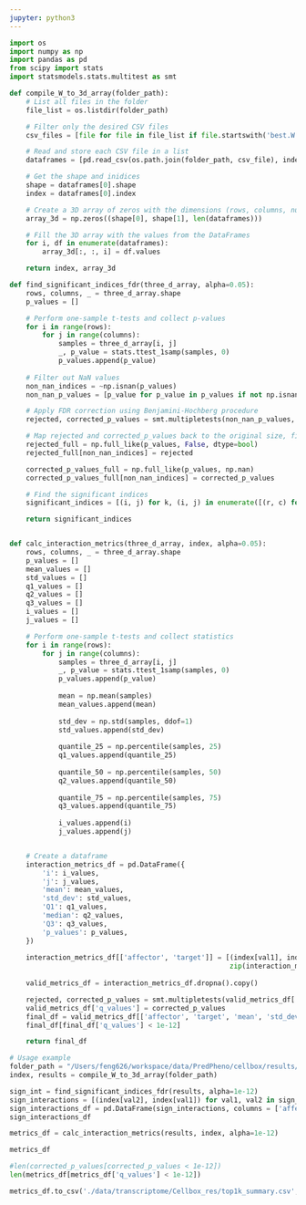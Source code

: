 ```yaml
---
jupyter: python3
---
```


```python
import os 
import numpy as np
import pandas as pd
from scipy import stats
import statsmodels.stats.multitest as smt
```

```python
def compile_W_to_3d_array(folder_path):
    # List all files in the folder
    file_list = os.listdir(folder_path)

    # Filter only the desired CSV files
    csv_files = [file for file in file_list if file.startswith('best.W.rank_') and file.endswith('.csv')]

    # Read and store each CSV file in a list
    dataframes = [pd.read_csv(os.path.join(folder_path, csv_file), index_col=0) for csv_file in csv_files]

    # Get the shape and inidices 
    shape = dataframes[0].shape
    index = dataframes[0].index

    # Create a 3D array of zeros with the dimensions (rows, columns, number_of_files)
    array_3d = np.zeros((shape[0], shape[1], len(dataframes)))

    # Fill the 3D array with the values from the DataFrames
    for i, df in enumerate(dataframes):
        array_3d[:, :, i] = df.values

    return index, array_3d

def find_significant_indices_fdr(three_d_array, alpha=0.05):
    rows, columns, _ = three_d_array.shape
    p_values = []

    # Perform one-sample t-tests and collect p-values
    for i in range(rows):
        for j in range(columns):
            samples = three_d_array[i, j]
            _, p_value = stats.ttest_1samp(samples, 0)
            p_values.append(p_value)
            
    # Filter out NaN values
    non_nan_indices = ~np.isnan(p_values)
    non_nan_p_values = [p_value for p_value in p_values if not np.isnan(p_value)]

    # Apply FDR correction using Benjamini-Hochberg procedure
    rejected, corrected_p_values = smt.multipletests(non_nan_p_values, alpha=alpha, method='fdr_bh')[:2]

    # Map rejected and corrected_p_values back to the original size, filling with False and NaN, respectively
    rejected_full = np.full_like(p_values, False, dtype=bool)
    rejected_full[non_nan_indices] = rejected

    corrected_p_values_full = np.full_like(p_values, np.nan)
    corrected_p_values_full[non_nan_indices] = corrected_p_values

    # Find the significant indices
    significant_indices = [(i, j) for k, (i, j) in enumerate([(r, c) for r in range(rows) for c in range(columns)]) if rejected_full[k]]

    return significant_indices


def calc_interaction_metrics(three_d_array, index, alpha=0.05):
    rows, columns, _ = three_d_array.shape
    p_values = []
    mean_values = []
    std_values = []
    q1_values = []
    q2_values = []
    q3_values = []
    i_values = []
    j_values = []

    # Perform one-sample t-tests and collect statistics
    for i in range(rows):
        for j in range(columns):
            samples = three_d_array[i, j]
            _, p_value = stats.ttest_1samp(samples, 0)
            p_values.append(p_value)
            
            mean = np.mean(samples)
            mean_values.append(mean)
            
            std_dev = np.std(samples, ddof=1)
            std_values.append(std_dev)
            
            quantile_25 = np.percentile(samples, 25)
            q1_values.append(quantile_25)
            
            quantile_50 = np.percentile(samples, 50)
            q2_values.append(quantile_50)
            
            quantile_75 = np.percentile(samples, 75)
            q3_values.append(quantile_75)
            
            i_values.append(i)
            j_values.append(j)


    # Create a dataframe
    interaction_metrics_df = pd.DataFrame({
        'i': i_values,
        'j': j_values,
        'mean': mean_values,
        'std_dev': std_values,
        'Q1': q1_values,
        'median': q2_values,
        'Q3': q3_values,
        'p_values': p_values,
    })
    
    interaction_metrics_df[['affector', 'target']] = [(index[val1], index[val2]) for val1, val2 in 
                                                      zip(interaction_metrics_df['j'], interaction_metrics_df['i'])]
    
    valid_metrics_df = interaction_metrics_df.dropna().copy()

    rejected, corrected_p_values = smt.multipletests(valid_metrics_df['p_values'].values, alpha=1e-12, method='fdr_bh')[:2]
    valid_metrics_df['q_values'] = corrected_p_values
    final_df = valid_metrics_df[['affector', 'target', 'mean', 'std_dev', 'Q1', 'median', 'Q3', 'p_values', 'q_values']]
    final_df[final_df['q_values'] < 1e-12]

    return final_df
```

```python
# Usage example
folder_path = "/Users/feng626/workspace/data/PredPheno/cellbox/results/top1k/"
index, results = compile_W_to_3d_array(folder_path)
```

```python
sign_int = find_significant_indices_fdr(results, alpha=1e-12)
sign_interactions = [(index[val2], index[val1]) for val1, val2 in sign_int]
sign_interactions_df = pd.DataFrame(sign_interactions, columns = ['affector', 'target'])
sign_interactions_df
```

```python
metrics_df = calc_interaction_metrics(results, index, alpha=1e-12)
```

```python
metrics_df
```

```python
#len(corrected_p_values[corrected_p_values < 1e-12])
len(metrics_df[metrics_df['q_values'] < 1e-12])
```

```python
metrics_df.to_csv('./data/transcriptome/Cellbox_res/top1k_summary.csv', index=False)
```


